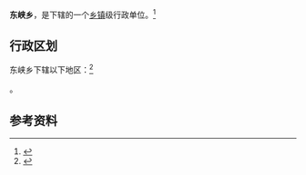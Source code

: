 {{中国乡级行政区|63/01/23/200/000}}

'''东峡乡'''，是{{PRC admin/fullname|63/01/23/200/000|3}}下辖的一个[[乡镇|乡镇]]级行政单位。<ref>{{PRC admin/ref sgc|{{PRC admin/parent|63/01/23/200/000}}}}</ref>

== 行政区划 ==

东峡乡下辖以下地区：<ref>{{PRC admin/ref sgc|63/01/23/200/000}}</ref>

{{PRC admin/children|63/01/23/200/000}}。

== 参考资料 ==

{{reflist}}

{{行政区划小作品}}
{{PRC admin/navcat|63/01/23/200/000}}